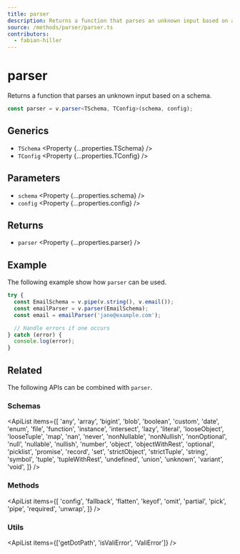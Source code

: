 ```yaml
---
title: parser
description: Returns a function that parses an unknown input based on a schema.
source: /methods/parser/parser.ts
contributors:
  - fabian-hiller
---
```



# parser

Returns a function that parses an unknown input based on a schema.

```ts
const parser = v.parser<TSchema, TConfig>(schema, config);
```

## Generics

- `TSchema` <Property {...properties.TSchema} />
- `TConfig` <Property {...properties.TConfig} />

## Parameters

- `schema` <Property {...properties.schema} />
- `config` <Property {...properties.config} />

## Returns

- `parser` <Property {...properties.parser} />

## Example

The following example show how `parser` can be used.

```ts
try {
  const EmailSchema = v.pipe(v.string(), v.email());
  const emailParser = v.parser(EmailSchema);
  const email = emailParser('jane@example.com');

  // Handle errors if one occurs
} catch (error) {
  console.log(error);
}
```

## Related

The following APIs can be combined with `parser`.

### Schemas

<ApiList
  items={[
    'any',
    'array',
    'bigint',
    'blob',
    'boolean',
    'custom',
    'date',
    'enum',
    'file',
    'function',
    'instance',
    'intersect',
    'lazy',
    'literal',
    'looseObject',
    'looseTuple',
    'map',
    'nan',
    'never',
    'nonNullable',
    'nonNullish',
    'nonOptional',
    'null',
    'nullable',
    'nullish',
    'number',
    'object',
    'objectWithRest',
    'optional',
    'picklist',
    'promise',
    'record',
    'set',
    'strictObject',
    'strictTuple',
    'string',
    'symbol',
    'tuple',
    'tupleWithRest',
    'undefined',
    'union',
    'unknown',
    'variant',
    'void',
  ]}
/>

### Methods

<ApiList
  items={[
    'config',
    'fallback',
    'flatten',
    'keyof',
    'omit',
    'partial',
    'pick',
    'pipe',
    'required',
    'unwrap',
  ]}
/>

### Utils

<ApiList items={['getDotPath', 'isValiError', 'ValiError']} />
